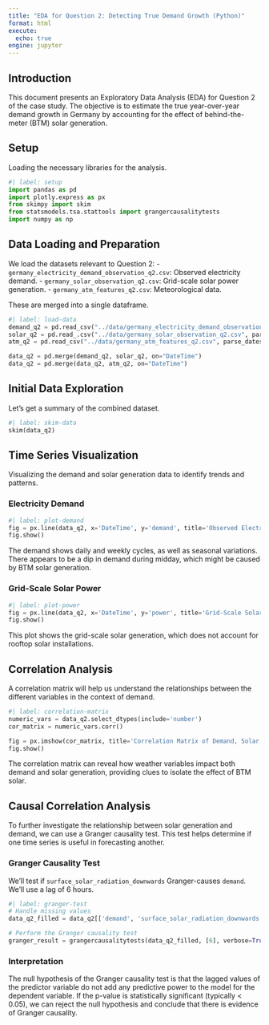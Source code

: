 ```yaml
---
title: "EDA for Question 2: Detecting True Demand Growth (Python)"
format: html
execute:
  echo: true
engine: jupyter
---
```


## Introduction

This document presents an Exploratory Data Analysis (EDA) for Question 2 of the case study. The objective is to estimate the true year-over-year demand growth in Germany by accounting for the effect of behind-the-meter (BTM) solar generation.

## Setup

Loading the necessary libraries for the analysis.

```python
#| label: setup
import pandas as pd
import plotly.express as px
from skimpy import skim
from statsmodels.tsa.stattools import grangercausalitytests
import numpy as np
```

## Data Loading and Preparation

We load the datasets relevant to Question 2:
- `germany_electricity_demand_observation_q2.csv`: Observed electricity demand.
- `germany_solar_observation_q2.csv`: Grid-scale solar power generation.
- `germany_atm_features_q2.csv`: Meteorological data.

These are merged into a single dataframe.

```python
#| label: load-data
demand_q2 = pd.read_csv("../data/germany_electricity_demand_observation_q2.csv", parse_dates=['DateTime'])
solar_q2 = pd.read_.csv("../data/germany_solar_observation_q2.csv", parse_dates=['DateTime'])
atm_q2 = pd.read_csv("../data/germany_atm_features_q2.csv", parse_dates=['DateTime'])

data_q2 = pd.merge(demand_q2, solar_q2, on="DateTime")
data_q2 = pd.merge(data_q2, atm_q2, on="DateTime")
```

## Initial Data Exploration

Let's get a summary of the combined dataset.

```python
#| label: skim-data
skim(data_q2)
```

## Time Series Visualization

Visualizing the demand and solar generation data to identify trends and patterns.

### Electricity Demand

```python
#| label: plot-demand
fig = px.line(data_q2, x='DateTime', y='demand', title='Observed Electricity Demand over Time')
fig.show()
```

The demand shows daily and weekly cycles, as well as seasonal variations. There appears to be a dip in demand during midday, which might be caused by BTM solar generation.

### Grid-Scale Solar Power

```python
#| label: plot-power
fig = px.line(data_q2, x='DateTime', y='power', title='Grid-Scale Solar Power Generation over Time')
fig.show()
```

This plot shows the grid-scale solar generation, which does not account for rooftop solar installations.

## Correlation Analysis

A correlation matrix will help us understand the relationships between the different variables in the context of demand.

```python
#| label: correlation-matrix
numeric_vars = data_q2.select_dtypes(include='number')
cor_matrix = numeric_vars.corr()

fig = px.imshow(cor_matrix, title='Correlation Matrix of Demand, Solar, and Weather')
fig.show()
```

The correlation matrix can reveal how weather variables impact both demand and solar generation, providing clues to isolate the effect of BTM solar.

## Causal Correlation Analysis

To further investigate the relationship between solar generation and demand, we can use a Granger causality test. This test helps determine if one time series is useful in forecasting another.

### Granger Causality Test

We'll test if `surface_solar_radiation_downwards` Granger-causes `demand`. We'll use a lag of 6 hours.

```python
#| label: granger-test
# Handle missing values
data_q2_filled = data_q2[['demand', 'surface_solar_radiation_downwards']].ffill()

# Perform the Granger causality test
granger_result = grangercausalitytests(data_q2_filled, [6], verbose=True)
```

### Interpretation

The null hypothesis of the Granger causality test is that the lagged values of the predictor variable do not add any predictive power to the model for the dependent variable. If the p-value is statistically significant (typically < 0.05), we can reject the null hypothesis and conclude that there is evidence of Granger causality.
